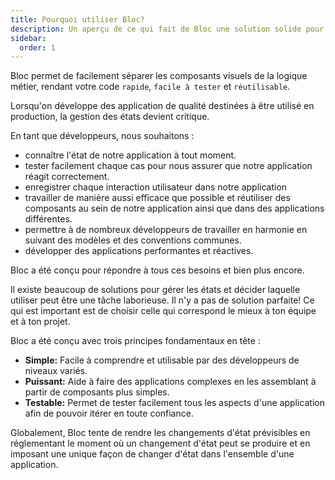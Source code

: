 ```yaml
---
title: Pourquoi utiliser Bloc?
description: Un aperçu de ce qui fait de Bloc une solution solide pour la gestion d’états.
sidebar:
  order: 1
---
```


Bloc permet de facilement séparer les composants visuels de la logique métier, rendant votre code `rapide`, `facile à tester` et `réutilisable`.

Lorsqu'on développe des application de qualité destinées à être utilisé en production, la gestion des états devient critique.

En tant que développeurs, nous souhaitons :

- connaître l'état de notre application à tout moment.
- tester facilement chaque cas pour nous assurer que notre application réagit correctement.
- enregistrer chaque interaction utilisateur dans notre application
- travailler de manière aussi efficace que possible et réutiliser des composants au sein de notre application ainsi que dans des applications différentes.
- permettre à de nombreux développeurs de travailler en harmonie en suivant des modèles et des conventions communes.
- développer des applications performantes et réactives.

Bloc a été conçu pour répondre à tous ces besoins et bien plus encore.

Il existe beaucoup de solutions pour gérer les états et décider laquelle utiliser peut être une tâche laborieuse. Il n'y a pas de solution parfaite! Ce qui est important est de choisir celle qui correspond le mieux à ton équipe et à ton projet.

Bloc a été conçu avec trois principes fondamentaux en tête :

- **Simple:** Facile à comprendre et utilisable par des développeurs de niveaux variés.
- **Puissant:** Aide à faire des applications complexes en les assemblant à partir de composants plus simples.
- **Testable:** Permet de tester facilement tous les aspects d'une application afin de pouvoir itérer en toute confiance.

Globalement, Bloc tente de rendre les changements d'état prévisibles en réglementant le moment où un changement d'état peut se produire et en imposant une unique façon de changer d'état dans l'ensemble d'une application.
